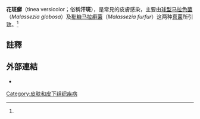 {{Infobox medical condition (new)
| name            = 花斑癬<br>{{small|(pityriasis versicolor)}}
| synonyms        = Dermatomycosis furfuracea,<ref name="Bolognia" /> pityriasis versicolor,<ref name="Bolognia" /> tinea flava,<ref name="Bolognia">{{cite book |author=Rapini, Ronald P |author2=Bolognia, Jean L. |author3=Jorizzo, Joseph L |title=Dermatology: 2-Volume Set |publisher=Mosby |location=St Louis |year=2007 |pages=Chapter 76 |isbn=1-4160-2999-0 }}</ref> lota
| image           = Tinea versicolor1.jpg
| width           = 255
| caption         = 
| pronounce       = 
| field           = [[皮肤病学|皮肤病学]]
| symptoms        = 
| complications   = 
| onset           = 
| duration        = 
| types           = 
| causes          = 
| risks           = 
| diagnosis       = 
| differential    = 
| prevention      = 
| treatment       = 
| medication      = 
| prognosis       = 
| frequency       = 
| deaths          = 
}}

'''花斑癬'''（tinea versicolor；俗稱'''汗斑'''），是常見的皮膚感染，主要由[[球型马拉色菌|球型马拉色菌]]（''Malassezia globosa''）及[[秕糠马拉癣菌|秕糠马拉癣菌]]（''Malassezia furfur''）这两种[[真菌|真菌]]所引致。<ref name="Bolognia" />

==註釋==
{{reflist}}

==外部連結==
* {{Commons category-inline|Tinea versicolor}}
{{Medical resources
|  DiseasesDB     = 10071 
|  ICD10          = {{ICD10|B|36|0|b|35}} 
|  ICD9           = {{ICD9|111.0}} 
|  ICDO           =  
|  OMIM           =  
|  MedlinePlus    = 001465 
|  eMedicineSubj  = derm 
|  eMedicineTopic = 423 
|  MeshID         = D014010
}}

{{Mycoses}}
{{tsl|en|template:Diseases of the skin and appendages by morphology}}
{{med-stub}}

[[Category:皮肤和皮下组织疾病|Category:皮肤和皮下组织疾病]]